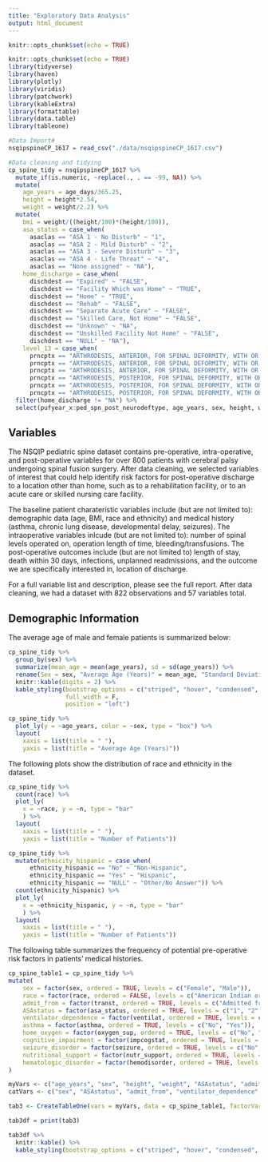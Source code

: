 ```yaml
---
title: "Exploratory Data Analysis"
output: html_document
---
```


```r
knitr::opts_chunk$set(echo = TRUE)

knitr::opts_chunk$set(echo = TRUE)
library(tidyverse)
library(haven)
library(plotly)
library(viridis)
library(patchwork)
library(kableExtra)
library(formattable)
library(data.table)
library(tableone)
```

```r
#Data Import#
nsqipspineCP_1617 = read_csv("./data/nsqipspineCP_1617.csv")
```

```r
#Data cleaning and tidying
cp_spine_tidy = nsqipspineCP_1617 %>%
  mutate_if(is.numeric, ~replace(., . == -99, NA)) %>%
  mutate(
    age_years = age_days/365.25,
    height = height*2.54,
    weight = weight/2.2) %>%
  mutate(
    bmi = weight/((height/100)*(height/100)),
    asa_status = case_when(
      asaclas == "ASA 1 - No Disturb" ~ "1",
      asaclas == "ASA 2 - Mild Disturb" ~ "2",
      asaclas == "ASA 3 - Severe Disturb" ~ "3",
      asaclas == "ASA 4 - Life Threat" ~ "4",
      asaclas == "None assigned" ~ "NA"),
    home_discharge = case_when(
      dischdest == "Expired" ~ "FALSE",
      dischdest == "Facility Which was Home" ~ "TRUE",
      dischdest == "Home" ~ "TRUE",
      dischdest == "Rehab" ~ "FALSE",
      dischdest == "Separate Acute Care" ~ "FALSE",
      dischdest == "Skilled Care, Not Home" ~ "FALSE",
      dischdest == "Unknown" ~ "NA",
      dischdest == "Unskilled Facility Not Home" ~ "FALSE",
      dischdest == "NULL" ~ "NA"),
    level_13 = case_when(
      prncptx == "ARTHRODESIS, ANTERIOR, FOR SPINAL DEFORMITY, WITH OR WITHOUT CAST; 2 TO 3 VERTEBRAL SEGMENTS" ~ "FALSE",
      prncptx == "ARTHRODESIS, ANTERIOR, FOR SPINAL DEFORMITY, WITH OR WITHOUT CAST; 4 TO 7 VERTEBRAL SEGMENTS" ~ "FALSE",
      prncptx == "ARTHRODESIS, ANTERIOR, FOR SPINAL DEFORMITY, WITH OR WITHOUT CAST; 8 OR MORE VERTEBRAL SEGMENTS" ~ "FALSE",
      prncptx == "ARTHRODESIS, POSTERIOR, FOR SPINAL DEFORMITY, WITH OR WITHOUT CAST; UP TO 6 VERTEBRAL SEGMENTS" ~ "FALSE",
      prncptx == "ARTHRODESIS, POSTERIOR, FOR SPINAL DEFORMITY, WITH OR WITHOUT CAST; 7 TO 12 VERTEBRAL SEGMENTS" ~ "FALSE",
      prncptx == "ARTHRODESIS, POSTERIOR, FOR SPINAL DEFORMITY, WITH OR WITHOUT CAST; 13 OR MORE VERTEBRAL SEGMENTS" ~ "TRUE")) %>%
  filter(home_discharge != "NA") %>% 
  select(pufyear_x:ped_spn_post_neurodeftype, age_years, sex, height, weight, bmi, ethnicity_hispanic, race, asa_status, transt, ventilat, asthma, hxcld, oxygen_sup, crf, impcogstat, seizure, nutr_support, hemodisorder, level_13, optime, tothlos, d_opto_dis, death30yn, supinfec, wndinfd, orgspcssi, dehis, oupneumo, pulembol, renainsf, urninfec, cszre, neurodef, cdarrest, othbleed, bleed_ml_tot, othcdiff, othsysep, unplannedreadmission1, reoperation, dischdest, home_discharge)
```

## Variables
The NSQIP pediatric spine dataset contains pre-operative, intra-operative, and post-operative variables for over 800 patients with cerebral palsy undergoing spinal fusion surgery. After data cleaning, we selected variables of interest that could help identify risk factors for post-operative discharge to a location other than home, such as to a rehabilitation facility, or to an acute care or skilled nursing care facility. 

The baseline patient charateristic variables include (but are not limited to): demographic data (age, BMI, race and ethnicity) and medical history (asthma, chronic lung disease, developmental delay, seizures). The intraoperative variables inlcude (but are not limited to): number of spinal levels operated on, operation length of time, bleeding/transfusions. The post-operative outcomes include (but are not limited to) length of stay, death within 30 days, infections, unplanned readmissions, and the outcome we are specifically interested in, location of discharge.

For a full variable list and description, please see the full report. After data cleaning, we had a dataset with 822 observations and 57 variables total.

## Demographic Information
The average age of male and female patients is summarized below:
```r
cp_spine_tidy %>%
  group_by(sex) %>% 
  summarize(mean_age = mean(age_years), sd = sd(age_years)) %>% 
  rename(Sex = sex, "Average Age (Years)" = mean_age, "Standard Deviation" = sd) %>% 
  knitr::kable(digits = 2) %>% 
  kable_styling(bootstrap_options = c("striped", "hover", "condensed", "responsive"),
                full_width = F,
                position = "left")
```

```r
cp_spine_tidy %>%
  plot_ly(y = ~age_years, color = ~sex, type = "box") %>% 
  layout(
    xaxis = list(title = " "),
    yaxis = list(title = "Average Age (Years)"))
```

The following plots show the distribution of race and ethnicity in the dataset.

```r
cp_spine_tidy %>%
  count(race) %>% 
  plot_ly(
    x = ~race, y = ~n, type = "bar"
    ) %>% 
  layout(
    xaxis = list(title = " "),
    yaxis = list(title = "Number of Patients"))

cp_spine_tidy %>%
  mutate(ethnicity_hispanic = case_when(
      ethnicity_hispanic == "No" ~ "Non-Hispanic",
      ethnicity_hispanic == "Yes" ~ "Hispanic",
      ethnicity_hispanic == "NULL" ~ "Other/No Answer")) %>% 
  count(ethnicity_hispanic) %>% 
  plot_ly(
    x = ~ethnicity_hispanic, y = ~n, type = "bar"
    ) %>% 
  layout(
    xaxis = list(title = " "),
    yaxis = list(title = "Number of Patients"))
```


The following table summarizes the frequency of potential pre-operative risk factors in patients' medical histories.

```r
cp_spine_table1 = cp_spine_tidy %>%
mutate(
    sex = factor(sex, ordered = TRUE, levels = c("Female", "Male")),
    race = factor(race, ordered = FALSE, levels = c("American Indian or Alaska Native", "Asian", "Black or African American", "Native Hawaiian or Other Pacific Islander", "Unknown/Not Reported", "White")),
    admit_from = factor(transt, ordered = TRUE, levels = c("Admitted from home/clinic/doctor's office", "Admitted through ER including outside ER with direct hospital admission", "Chronic care/Rehab/Intermediate Care/Spinal Cord", "Transferred from outside hospital (NICU, PICU, Inpatient on General floor, Adult)", "Other")),
    ASAstatus = factor(asa_status, ordered = TRUE, levels = c("1", "2", "3", "4", "5")),
    ventilator_dependence = factor(ventilat, ordered = TRUE, levels = c("No", "Yes")),
    asthma = factor(asthma, ordered = TRUE, levels = c("No", "Yes")),
    home_oxygen = factor(oxygen_sup, ordered = TRUE, levels = c("No", "Yes")),
    cognitive_impairment = factor(impcogstat, ordered = TRUE, levels = c("No", "Yes")),
    seizure_disorder = factor(seizure, ordered = TRUE, levels = c("No", "Yes")),
    nutritional_support = factor(nutr_support, ordered = TRUE, levels = c("No", "Yes")),
    hematologic_disorder = factor(hemodisorder, ordered = TRUE, levels = c("No", "Yes"))
)

myVars <- c("age_years", "sex", "height", "weight", "ASAstatus", "admit_from", "ventilator_dependence", "asthma", "home_oxygen", "cognitive_impairment", "seizure_disorder", "nutritional_support", "hematologic_disorder")
catVars <- c("sex", "ASAstatus", "admit_from", "ventilator_dependence", "asthma", "home_oxygen", "cognitive_impairment", "seizure_disorder", "nutritional_support", "hematologic_disorder")

tab3 <- CreateTableOne(vars = myVars, data = cp_spine_table1, factorVars = catVars)
```

```r
tab3df = print(tab3)
```

```r
tab3df %>% 
  knitr::kable() %>% 
  kable_styling(bootstrap_options = c("striped", "hover", "condensed", "responsive", full_width = F))
```



